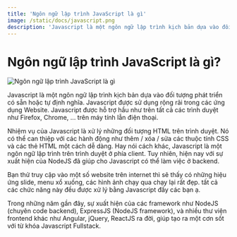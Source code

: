 ```yaml
---
title: 'Ngôn ngữ lập trình JavaScript là gì'
image: /static/docs/javascript.png
description: 'Javascript là một ngôn ngữ lập trình kịch bản dựa vào đối tượng phát triển có sẵn hoặc tự định nghĩa. Javascript được sử dụng rộng rãi trong các ứng dụng Website.'
---
```


# Ngôn ngữ lập trình JavaScript là gì?

![Ngôn ngữ lập trình JavaScript là gì](/static/docs/javascript.png)

Javascript là một ngôn ngữ lập trình kịch bản dựa vào đối tượng phát triển có sẵn hoặc tự định nghĩa. Javascript được sử dụng rộng rãi trong các ứng dụng Website. Javascript được hỗ trợ hầu như trên tất cả các trình duyệt như Firefox, Chrome, ... trên máy tính lẫn điện thoại.

Nhiệm vụ của Javascript là xử lý những đối tượng HTML trên trình duyệt. Nó có thể can thiệp với các hành động như thêm / xóa / sửa các thuộc tính CSS và các thẻ HTML một cách dễ dàng. Hay nói cách khác, Javascript là một ngôn ngữ lập trình trên trình duyệt ở phía client. Tuy nhiên, hiện nay với sự xuất hiện của NodeJS đã giúp cho Javascript có thể làm việc ở backend.

Bạn thử truy cập vào một số website trên internet thì sẽ thấy có những hiệu ứng slide, menu xổ xuống, các hình ảnh chạy qua chạy lại rất đẹp. tất cả các chức năng này đều được xử lý bằng Javascript đấy các bạn ạ.

Trong những năm gần đây, sự xuất hiện của các framework như NodeJS (chuyên code backend), ExpressJS (NodeJS framework), và nhiều thư viện frontend khác như Angular, jQuery, ReactJS ra đời, giúp tạo ra một cơn sốt với từ khóa Javascript Fullstack.
